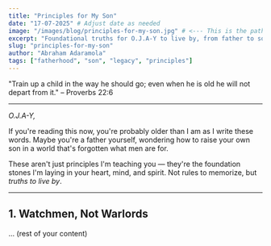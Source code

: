 ```yaml
---
title: "Principles for My Son"
date: "17-07-2025" # Adjust date as needed
image: "/images/blog/principles-for-my-son.jpg" # <--- This is the path you would use
excerpt: "Foundational truths for O.J.A-Y to live by, from father to son."
slug: "principles-for-my-son"
author: "Abraham Adaramola"
tags: ["fatherhood", "son", "legacy", "principles"]
---
```


"Train up a child in the way he should go; even when he is old he will not depart from it." – Proverbs 22:6

---

*O.J.A-Y,*

If you're reading this now, you're probably older than I am as I write these words. Maybe you're a father yourself, wondering how to raise your own son in a world that's forgotten what men are for.

These aren't just principles I'm teaching you — they're the foundation stones I'm laying in your heart, mind, and spirit. Not rules to memorize, but *truths to live by*.

---

## 1. Watchmen, Not Warlords

... (rest of your content)